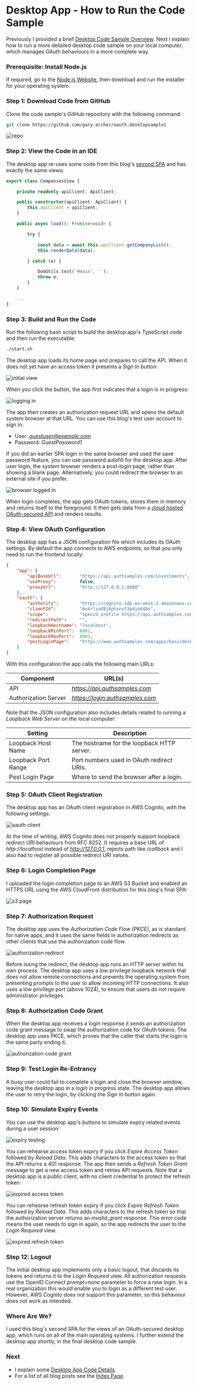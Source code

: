 # Desktop App - How to Run the Code Sample

Previously I provided a brief <a href='desktop-apps-overview.mdx'>Desktop Code Sample Overview</a>. Next I explain how to run a more detailed desktop code sample on your local computer, which manages OAuth behaviours in a more complete way.

### Prerequisite: Install Node.js

If required, go to the [Node.js Website](https://nodejs.org/en/download/), then download and run the installer for your operating system.

### Step 1: Download Code from GitHub

Clone the code sample's GitHub repository with the following command:

```bash
git clone https://github.com/gary-archer/oauth.desktopsample1
```

![repo](../images/420/repo.jpg?v=20240925)

### Step 2: View the Code in an IDE

The desktop app re-uses some code from this blog's <a href='improved-spa-code-sample-overview.mdx'>second SPA</a> and has exactly the same views:

```typescript
export class CompaniesView {

    private readonly apiClient: ApiClient;

    public constructor(apiClient: ApiClient) {
        this.apiClient = apiClient;
    }

    public async load(): Promise<void> {

        try {

            const data = await this.apiClient.getCompanyList();
            this.renderData(data);

        } catch (e) {

            DomUtils.text('#main', '');
            throw e;
        }
    }

    ...
}
```

### Step 3: Build and Run the Code

Run the following bash script to build the desktop app's TypeScript code and then run the executable:

```bash
./start.sh
```

The desktop app loads its home page and prepares to call the API. When it does not yet have an access token it presents a *Sign In* button:

![initial view](../images/420/initial-view.jpg?v=20240922)

When you click the button, the app first indicates that a login is in progress:

![logging in](../images/420/logging-in.jpg?v=20240922)

The app then creates an authorization request URL and opens the default system browser at that URL. You can use this blog's test user account to sign in:

- User: *guestuser@example.com*
- Password: *GuestPassword1*

If you did an earlier SPA login in the same browser and used the save password feature, you can use password autofill for the desktop app. After user login, the system browser renders a post-login page, rather than showing a blank page. Alternatively, you could redirect the browser to an external site if you prefer.

![browser logged in](../images/420/browser-loggedin.jpg?v=20240922)

When login completes, the app gets OAuth tokens, stores them in memory and returns itself to the foreground. It then gets data from a <a href='serverless-api-overview.mdx'>cloud hosted OAuth-secured API</a> and renders results.

### Step 4: View OAuth Configuration

The desktop app has a JSON configuration file which includes its OAuth settings. By default the app connects to AWS endpoints, so that you only need to run the frontend locally:

```json
{
    "app": {
        "apiBaseUrl":       "https://api.authsamples.com/investments",
        "useProxy":         false,
        "proxyUrl":         "http://127.0.0.1:8888"
    },
    "oauth": {
        "authority":        "https://cognito-idp.eu-west-2.amazonaws.com/eu-west-2_CuhLeqiE9",
        "clientId":         "6o4rlsod8j6phsnuf3pdjo640u",
        "scope":            "openid profile https://api.authsamples.com/investments",
        "redirectPath":     "",
        "loopbackHostname": "localhost",
        "loopbackMinPort":  8001,
        "loopbackMaxPort":  8003,
        "postLoginPage":    "https://www.authsamples.com/apps/basicdesktopapp/postlogin.html"
    }
}
```

With this configuration the app calls the following main URLs:

| Component | URL(s) |
| --------- | ------ |
| API | *https://api.authsamples.com* |
| Authorization Server | *https://login.authsamples.com* |

Note that the JSON configuration also includes details related to running a *Loopback Web Server* on the local computer:

| Setting | Description |
| ------- | ----------- |
| Loopback Host Name | The hostname for the loopback HTTP server. |
| Loopback Port Range | Port numbers used in OAuth redirect URIs. |
| Post Login Page | Where to send the browser after a login. |

### Step 5: OAuth Client Registration

The desktop app has an OAuth client registration in AWS Cognito, with the following settings:

![oauth client](../images/420/oauth-client.jpg)

At the time of writing, AWS Cognito does not properly support loopback redirect URI behaviours from RFC 8252. It requires a base URL of *http://localhost* instead of *http://127.0.0.1*, rejects path like */callback* and I also had to register all possible redirect URI values.

### Step 6: Login Completion Page

I uploaded the login completion page to an AWS S3 Bucket and enabled an HTTPS URL using the AWS CloudFront distribution for this blog's final SPA:

![s3 page](../images/420/s3-page.jpg?v=20240922)

### Step 7: Authorization Request

The desktop app uses the *Authorization Code Flow (PKCE)*, as is standard for native apps, and it uses the same fields in authorization redirects as other clients that use the authorization code flow.

![authorization redirect](../images/420/authorization-redirect.jpg?v=20240922)

Before issing the redirect, the desktop app runs an HTTP server within its own process. The desktop app uses a low privilege loopback network that does not allow remote connections and prevents the operating system from presenting prompts to the user to allow incoming HTTP connections. It also uses a low privilege port (above 1024), to ensure that users do not require administrator privileges.

### Step 8: Authorization Code Grant

When the desktop app receives a login response it sends an authorization code grant message to swap the authorization code for OAuth tokens. The desktop app uses PKCE, which proves that the caller that starts the login is the same party ending it.

![authorization code grant](../images/420/authorization-code-grant.jpg?v=20240922)

### Step 9: Test Login Re-Entrancy

A busy user could fail to complete a login and close the browser window, leaving the desktop app in a *login in progress* state. The desktop app allows the user to retry the login, by clicking the *Sign In* button again.

### Step 10: Simulate Expiry Events

You can use the desktop app's buttons to simulate expiry related events during a user session:

![expiry testing](../images/420/expiry-testing.jpg?v=20240922)

You can rehearse access token expiry if you click *Expire Access Token* followed by *Reload Data*. This adds characters to the access token so that the API returns a 401 response. The app then sends a *Refresh Token Grant* message to get a new access token and retries API requests. Note that a desktop app is a public client, with no client credential to protect the refresh token:

![expired access token](../images/420/expired-access-token.jpg?v=20240922)

You can rehearse refresh token expiry if you click *Expire Refresh Token* followed by *Reload Data*. This adds characters to the refresh token so that the authorization server returns an *invalid_grant* response. This error code means the user needs to sign in again, so the app redirects the user to the *Login Required* view.

![expired refresh token](../images/420/expired-refresh-token.jpg?v=20240922)

### Step 12: Logout

The initial desktop app implements only a basic logout, that discards its tokens and returns it to the *Login Required* view. All authorization requests use the OpenID Connect *prompt=none* parameter to force a new login. In a real organization this would enable you to login as a different test user. However, AWS Cognito does not support this parameter, so this behaviour does not work as intended.

### Where Are We?

I used this blog's second SPA for the views of an OAuth-secured desktop app, which runs on all of the main operating systems. I further extend the desktop app shortly, in the final desktop code sample.

### Next

- I explain some <a href='desktop-app-coding-key-points.mdx'>Desktop App Code Details</a>.
- For a list of all blog posts see the <a href='index.mdx'>Index Page</a>.

